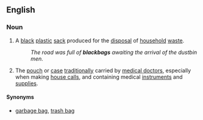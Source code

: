 ==English==

===Noun===
{{en-noun|sg=[[black]] [[bag]]}}

# {{UK}} A [[black]] [[plastic]] [[sack]] produced for the [[disposal]] of [[household]] [[waste]].
#: ''The road was full of '''blackbags''' awaiting the arrival of the dustbin men.''
# {{mainly|US}} The [[pouch]] or [[case]] [[traditionally]] carried by [[medical doctor]]s, especially when making [[house call]]s, and containing medical [[instrument]]s and [[supplies]].

====Synonyms====
* {{italbrac|sack for disposal of waste}} [[garbage bag]], [[trash bag]]